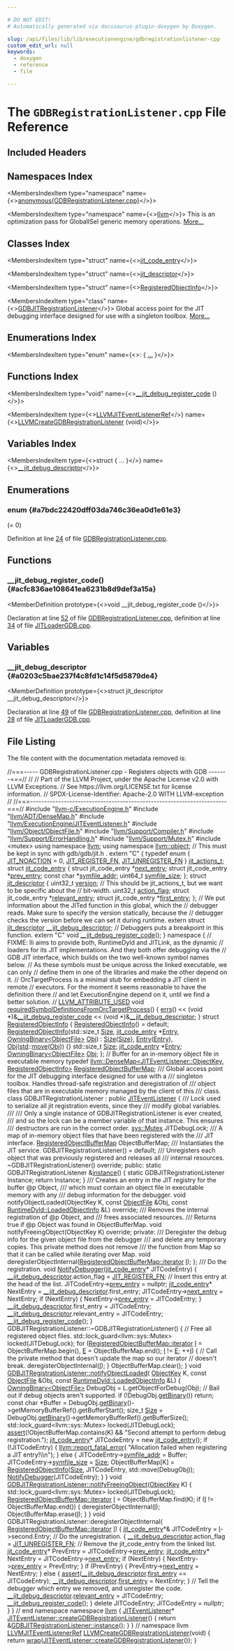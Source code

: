 ```yaml
---

# DO NOT EDIT!
# Automatically generated via docusaurus-plugin-doxygen by Doxygen.

slug: /api/files/lib/lib/executionengine/gdbregistrationlistener-cpp
custom_edit_url: null
keywords:
  - doxygen
  - reference
  - file

---
```





# The `GDBRegistrationListener.cpp` File Reference

<DoxygenPage pluginConfig={pluginConfig}>



## Included Headers

<IncludesList>
<IncludesListItem
  filePath="llvm-c/ExecutionEngine.h"
  permalink="/docs/api/files/include/include/llvm-c/executionengine-h"
  isLocal="true" />
<IncludesListItem
  filePath="llvm/ADT/DenseMap.h"
  permalink="/docs/api/files/include/include/llvm/include/llvm/adt/densemap-h"
  isLocal="true" />
<IncludesListItem
  filePath="llvm/ExecutionEngine/JITEventListener.h"
  permalink="/docs/api/files/include/include/llvm/include/llvm/executionengine/jiteventlistener-h"
  isLocal="true" />
<IncludesListItem
  filePath="llvm/Object/ObjectFile.h"
  permalink="/docs/api/files/include/include/llvm/include/llvm/object/objectfile-h"
  isLocal="true" />
<IncludesListItem
  filePath="llvm/Support/Compiler.h"
  permalink="/docs/api/files/include/include/llvm/include/llvm/support/compiler-h"
  isLocal="true" />
<IncludesListItem
  filePath="llvm/Support/ErrorHandling.h"
  permalink="/docs/api/files/include/include/llvm/include/llvm/support/errorhandling-h"
  isLocal="true" />
<IncludesListItem
  filePath="llvm/Support/Mutex.h"
  permalink="/docs/api/files/include/include/llvm/include/llvm/support/mutex-h"
  isLocal="true" />
<IncludesListItem
  filePath="mutex"
  permalink=""
  isLocal="false" />
</IncludesList>

## Namespaces Index

<MembersIndex>

<MembersIndexItem
  type="namespace"
  name={<><a href="/docs/api/namespaces/anonymous-gdbregistrationlistener-cpp-">anonymous&#123;GDBRegistrationListener.cpp&#125;</a></>}>
</MembersIndexItem>

<MembersIndexItem
  type="namespace"
  name={<><a href="/docs/api/namespaces/llvm">llvm</a></>}>
This is an optimization pass for GlobalISel generic memory operations. <a href="/docs/api/namespaces/llvm/#details">More...</a>
</MembersIndexItem>

</MembersIndex>

## Classes Index

<MembersIndex>

<MembersIndexItem
  type="struct"
  name={<><a href="/docs/api/structs/jit-code-entry">jit_code_entry</a></>}>
</MembersIndexItem>

<MembersIndexItem
  type="struct"
  name={<><a href="/docs/api/structs/jit-descriptor">jit_descriptor</a></>}>
</MembersIndexItem>

<MembersIndexItem
  type="struct"
  name={<><a href="/docs/api/structs/anonymous-namespace-gdbregistrationlistener-cpp-/registeredobjectinfo">RegisteredObjectInfo</a></>}>
</MembersIndexItem>

<MembersIndexItem
  type="class"
  name={<><a href="/docs/api/classes/anonymous-namespace-gdbregistrationlistener-cpp-/gdbjitregistrationlistener">GDBJITRegistrationListener</a></>}>
Global access point for the JIT debugging interface designed for use with a singleton toolbox. <a href="/docs/api/classes/anonymous-namespace-gdbregistrationlistener-cpp-/gdbjitregistrationlistener/#details">More...</a>
</MembersIndexItem>

</MembersIndex>

## Enumerations Index

<MembersIndex>

<MembersIndexItem
  type="enum"
  name={<>:  &#123; <a href="#a7bdc22420dff03da746c36ea0d1e61e3">...</a> &#125;</>}>
</MembersIndexItem>

</MembersIndex>

## Functions Index

<MembersIndex>

<MembersIndexItem
  type="void"
  name={<><a href="#acfc836ae108641ea6231b8d9def3a15a">&#95;&#95;jit&#95;debug&#95;register&#95;code</a> ()</>}>
</MembersIndexItem>

<MembersIndexItem
  type={<><a href="/docs/api/groups/llvmcsupporttypes/#gad4bf262b53178061f7b936e3d1ff43bf">LLVMJITEventListenerRef</a></>}
  name={<><a href="/docs/api/groups/llvmcexecutionengine/#ga9ff6e0b848af7f64c654c8240e1fb4ab">LLVMCreateGDBRegistrationListener</a> (void)</>}>
</MembersIndexItem>

</MembersIndex>

## Variables Index

<MembersIndex>

<MembersIndexItem
  type={<>struct &#123; ... &#125;</>}
  name={<><a href="#a0203c5bae237f4c8fd1c14f5d5879de4">&#95;&#95;jit&#95;debug&#95;descriptor</a></>}>
</MembersIndexItem>

</MembersIndex>


<SectionDefinition>

## Enumerations

### enum  {#a7bdc22420dff03da746c36ea0d1e61e3}

<MemberDefinition
  prototype="enum jit_actions_t ">

<EnumerationList title="Enumeration values">

<Link id="a7bdc22420dff03da746c36ea0d1e61e3ab377153f3ed86c501cb1146c7d22b0d0" />
<EnumerationListItem name="JIT_NOACTION">
 (= 0)
</EnumerationListItem>

<Link id="a7bdc22420dff03da746c36ea0d1e61e3a7ccf38e37a6098410fdc26338f5ff57e" />
<EnumerationListItem name="JIT_REGISTER_FN">

</EnumerationListItem>

<Link id="a7bdc22420dff03da746c36ea0d1e61e3a48c61cea990bfeda4289f748f0f248fc" />
<EnumerationListItem name="JIT_UNREGISTER_FN">

</EnumerationListItem>

</EnumerationList>

Definition at line <a href="#l00024">24</a> of file <a href="/docs/api/files/lib/lib/executionengine/gdbregistrationlistener-cpp">GDBRegistrationListener.cpp</a>.
</MemberDefinition>

</SectionDefinition>

<SectionDefinition>

## Functions

### &#95;&#95;jit&#95;debug&#95;register&#95;code() {#acfc836ae108641ea6231b8d9def3a15a}

<MemberDefinition
  prototype={<>void &#95;&#95;jit&#95;debug&#95;register&#95;code ()</>}>

Declaration at line <a href="#l00052">52</a> of file <a href="/docs/api/files/lib/lib/executionengine/gdbregistrationlistener-cpp">GDBRegistrationListener.cpp</a>, definition at line <a href="/docs/api/files/lib/lib/executionengine/lib/executionengine/orc/lib/executionengine/orc/targetprocess/jitloadergdb-cpp/#l00034">34</a> of file <a href="/docs/api/files/lib/lib/executionengine/lib/executionengine/orc/lib/executionengine/orc/targetprocess/jitloadergdb-cpp">JITLoaderGDB.cpp</a>.
</MemberDefinition>

</SectionDefinition>

<SectionDefinition>

## Variables

### &#95;&#95;jit&#95;debug&#95;descriptor {#a0203c5bae237f4c8fd1c14f5d5879de4}

<MemberDefinition
  prototype={<>struct jit&#95;descriptor &#95;&#95;jit&#95;debug&#95;descriptor</>}>

Declaration at line <a href="#l00049">49</a> of file <a href="/docs/api/files/lib/lib/executionengine/gdbregistrationlistener-cpp">GDBRegistrationListener.cpp</a>, definition at line <a href="/docs/api/files/lib/lib/executionengine/lib/executionengine/orc/lib/executionengine/orc/targetprocess/jitloadergdb-cpp/#l00028">28</a> of file <a href="/docs/api/files/lib/lib/executionengine/lib/executionengine/orc/lib/executionengine/orc/targetprocess/jitloadergdb-cpp">JITLoaderGDB.cpp</a>.
</MemberDefinition>

</SectionDefinition>

## File Listing

The file content with the documentation metadata removed is:

<ProgramListing>

<Link id="l00001" /><CodeLine lineNumber="1"><Highlight kind="comment">//===----- GDBRegistrationListener.cpp - Registers objects with GDB -------===//</Highlight><Highlight kind="normal"></Highlight></CodeLine>
<Link id="l00002" /><CodeLine lineNumber="2"><Highlight kind="normal"></Highlight><Highlight kind="comment">//</Highlight><Highlight kind="normal"></Highlight></CodeLine>
<Link id="l00003" /><CodeLine lineNumber="3"><Highlight kind="normal"></Highlight><Highlight kind="comment">// Part of the LLVM Project, under the Apache License v2.0 with LLVM Exceptions.</Highlight><Highlight kind="normal"></Highlight></CodeLine>
<Link id="l00004" /><CodeLine lineNumber="4"><Highlight kind="normal"></Highlight><Highlight kind="comment">// See https://llvm.org/LICENSE.txt for license information.</Highlight><Highlight kind="normal"></Highlight></CodeLine>
<Link id="l00005" /><CodeLine lineNumber="5"><Highlight kind="normal"></Highlight><Highlight kind="comment">// SPDX-License-Identifier: Apache-2.0 WITH LLVM-exception</Highlight><Highlight kind="normal"></Highlight></CodeLine>
<Link id="l00006" /><CodeLine lineNumber="6"><Highlight kind="normal"></Highlight><Highlight kind="comment">//</Highlight><Highlight kind="normal"></Highlight></CodeLine>
<Link id="l00007" /><CodeLine lineNumber="7"><Highlight kind="normal"></Highlight><Highlight kind="comment">//===----------------------------------------------------------------------===//</Highlight><Highlight kind="normal"></Highlight></CodeLine>
<Link id="l00008" /><CodeLine lineNumber="8"><Highlight kind="normal"></Highlight></CodeLine>
<Link id="l00009" /><CodeLine lineNumber="9"><Highlight kind="normal"></Highlight><Highlight kind="preprocessor">#include &quot;<a href="/docs/api/files/include/include/llvm-c/executionengine-h">llvm-c/ExecutionEngine.h</a>&quot;</Highlight><Highlight kind="normal"></Highlight></CodeLine>
<Link id="l00010" /><CodeLine lineNumber="10"><Highlight kind="normal"></Highlight><Highlight kind="preprocessor">#include &quot;<a href="/docs/api/files/include/include/llvm/include/llvm/adt/densemap-h">llvm/ADT/DenseMap.h</a>&quot;</Highlight><Highlight kind="normal"></Highlight></CodeLine>
<Link id="l00011" /><CodeLine lineNumber="11"><Highlight kind="normal"></Highlight><Highlight kind="preprocessor">#include &quot;<a href="/docs/api/files/include/include/llvm/include/llvm/executionengine/jiteventlistener-h">llvm/ExecutionEngine/JITEventListener.h</a>&quot;</Highlight><Highlight kind="normal"></Highlight></CodeLine>
<Link id="l00012" /><CodeLine lineNumber="12"><Highlight kind="normal"></Highlight><Highlight kind="preprocessor">#include &quot;<a href="/docs/api/files/include/include/llvm/include/llvm/object/objectfile-h">llvm/Object/ObjectFile.h</a>&quot;</Highlight><Highlight kind="normal"></Highlight></CodeLine>
<Link id="l00013" /><CodeLine lineNumber="13"><Highlight kind="normal"></Highlight><Highlight kind="preprocessor">#include &quot;<a href="/docs/api/files/include/include/llvm/include/llvm/support/compiler-h">llvm/Support/Compiler.h</a>&quot;</Highlight><Highlight kind="normal"></Highlight></CodeLine>
<Link id="l00014" /><CodeLine lineNumber="14"><Highlight kind="normal"></Highlight><Highlight kind="preprocessor">#include &quot;<a href="/docs/api/files/include/include/llvm/include/llvm/support/errorhandling-h">llvm/Support/ErrorHandling.h</a>&quot;</Highlight><Highlight kind="normal"></Highlight></CodeLine>
<Link id="l00015" /><CodeLine lineNumber="15"><Highlight kind="normal"></Highlight><Highlight kind="preprocessor">#include &quot;<a href="/docs/api/files/include/include/llvm/include/llvm/support/mutex-h">llvm/Support/Mutex.h</a>&quot;</Highlight><Highlight kind="normal"></Highlight></CodeLine>
<Link id="l00016" /><CodeLine lineNumber="16"><Highlight kind="normal"></Highlight><Highlight kind="preprocessor">#include &lt;mutex&gt;</Highlight><Highlight kind="normal"></Highlight></CodeLine>
<Link id="l00017" /><CodeLine lineNumber="17"><Highlight kind="normal"></Highlight></CodeLine>
<Link id="l00018" /><CodeLine lineNumber="18"><Highlight kind="normal"></Highlight><Highlight kind="keyword">using namespace </Highlight><Highlight kind="normal"><a href="/docs/api/namespaces/llvm">llvm</a>;</Highlight></CodeLine>
<Link id="l00019" /><CodeLine lineNumber="19"><Highlight kind="normal"></Highlight><Highlight kind="keyword">using namespace </Highlight><Highlight kind="normal"><a href="/docs/api/namespaces/llvm/object">llvm::object</a>;</Highlight></CodeLine>
<Link id="l00020" /><CodeLine lineNumber="20"><Highlight kind="normal"></Highlight></CodeLine>
<Link id="l00021" /><CodeLine lineNumber="21"><Highlight kind="normal"></Highlight><Highlight kind="comment">// This must be kept in sync with gdb/gdb/jit.h .</Highlight><Highlight kind="normal"></Highlight></CodeLine>
<Link id="l00022" /><CodeLine lineNumber="22"><Highlight kind="normal"></Highlight><Highlight kind="keyword">extern</Highlight><Highlight kind="normal"> </Highlight><Highlight kind="stringliteral">&quot;C&quot;</Highlight><Highlight kind="normal"> &#123;</Highlight></CodeLine>
<Link id="l00023" /><CodeLine lineNumber="23"><Highlight kind="normal"></Highlight></CodeLine>
<Link id="l00024" /><CodeLine lineNumber="24" lineLink="#a7bdc22420dff03da746c36ea0d1e61e3"><Highlight kind="normal">  </Highlight><Highlight kind="keyword">typedef</Highlight><Highlight kind="normal"> </Highlight><Highlight kind="keyword">enum</Highlight><Highlight kind="normal"> &#123;</Highlight></CodeLine>
<Link id="l00025" /><CodeLine lineNumber="25" lineLink="#a7bdc22420dff03da746c36ea0d1e61e3ab377153f3ed86c501cb1146c7d22b0d0"><Highlight kind="normal">    <a href="/docs/api/files/include/include/llvm/include/llvm/executionengine/include/llvm/executionengine/orc/include/llvm/executionengine/orc/targetprocess/jitloadergdb-h/#a7bdc22420dff03da746c36ea0d1e61e3ab377153f3ed86c501cb1146c7d22b0d0">JIT&#95;NOACTION</a> = 0,</Highlight></CodeLine>
<Link id="l00026" /><CodeLine lineNumber="26" lineLink="#a7bdc22420dff03da746c36ea0d1e61e3a7ccf38e37a6098410fdc26338f5ff57e"><Highlight kind="normal">    <a href="/docs/api/files/include/include/llvm/include/llvm/executionengine/include/llvm/executionengine/orc/include/llvm/executionengine/orc/targetprocess/jitloadergdb-h/#a7bdc22420dff03da746c36ea0d1e61e3a7ccf38e37a6098410fdc26338f5ff57e">JIT&#95;REGISTER&#95;FN</a>,</Highlight></CodeLine>
<Link id="l00027" /><CodeLine lineNumber="27" lineLink="#a7bdc22420dff03da746c36ea0d1e61e3a48c61cea990bfeda4289f748f0f248fc"><Highlight kind="normal">    <a href="/docs/api/files/include/include/llvm/include/llvm/executionengine/include/llvm/executionengine/orc/include/llvm/executionengine/orc/targetprocess/jitloadergdb-h/#a7bdc22420dff03da746c36ea0d1e61e3a48c61cea990bfeda4289f748f0f248fc">JIT&#95;UNREGISTER&#95;FN</a></Highlight></CodeLine>
<Link id="l00028" /><CodeLine lineNumber="28"><Highlight kind="normal">  &#125; <a href="/docs/api/files/include/include/llvm/include/llvm/executionengine/include/llvm/executionengine/orc/include/llvm/executionengine/orc/targetprocess/jitloadergdb-h/#a7bdc22420dff03da746c36ea0d1e61e3">jit&#95;actions&#95;t</a>;</Highlight></CodeLine>
<Link id="l00029" /><CodeLine lineNumber="29"><Highlight kind="normal"></Highlight></CodeLine>
<Link id="l00030" /><CodeLine lineNumber="30"><Highlight kind="normal">  </Highlight><Highlight kind="keyword">struct </Highlight><Highlight kind="normal"><a href="/docs/api/structs/jit-code-entry">jit&#95;code&#95;entry</a> &#123;</Highlight></CodeLine>
<Link id="l00031" /><CodeLine lineNumber="31"><Highlight kind="normal">    </Highlight><Highlight kind="keyword">struct </Highlight><Highlight kind="normal">jit&#95;code&#95;entry &#42;<a href="/docs/api/structs/jit-code-entry/#af8d9022c7880fcb0cfe18807d9232b62">next&#95;entry</a>;</Highlight></CodeLine>
<Link id="l00032" /><CodeLine lineNumber="32"><Highlight kind="normal">    </Highlight><Highlight kind="keyword">struct </Highlight><Highlight kind="normal">jit&#95;code&#95;entry &#42;<a href="/docs/api/structs/jit-code-entry/#a25cdb6113b18a2bec6ead7a8d9d4624c">prev&#95;entry</a>;</Highlight></CodeLine>
<Link id="l00033" /><CodeLine lineNumber="33"><Highlight kind="normal">    </Highlight><Highlight kind="keyword">const</Highlight><Highlight kind="normal"> </Highlight><Highlight kind="keywordtype">char</Highlight><Highlight kind="normal"> &#42;<a href="/docs/api/structs/jit-code-entry/#a60186e403eff321111fb57d7b461b618">symfile&#95;addr</a>;</Highlight></CodeLine>
<Link id="l00034" /><CodeLine lineNumber="34"><Highlight kind="normal">    uint64&#95;t <a href="/docs/api/structs/jit-code-entry/#aad8fa2b15fe70092d6fdd41ff48e1f76">symfile&#95;size</a>;</Highlight></CodeLine>
<Link id="l00035" /><CodeLine lineNumber="35"><Highlight kind="normal">  &#125;;</Highlight></CodeLine>
<Link id="l00036" /><CodeLine lineNumber="36"><Highlight kind="normal"></Highlight></CodeLine>
<Link id="l00037" /><CodeLine lineNumber="37"><Highlight kind="normal">  </Highlight><Highlight kind="keyword">struct </Highlight><Highlight kind="normal"><a href="/docs/api/structs/jit-descriptor">jit&#95;descriptor</a> &#123;</Highlight></CodeLine>
<Link id="l00038" /><CodeLine lineNumber="38"><Highlight kind="normal">    uint32&#95;t <a href="/docs/api/structs/jit-descriptor/#a99a4d52c382bfded369e98acc42b38c7">version</a>;</Highlight></CodeLine>
<Link id="l00039" /><CodeLine lineNumber="39"><Highlight kind="normal">    </Highlight><Highlight kind="comment">// This should be jit&#95;actions&#95;t, but we want to be specific about the</Highlight><Highlight kind="normal"></Highlight></CodeLine>
<Link id="l00040" /><CodeLine lineNumber="40"><Highlight kind="normal">    </Highlight><Highlight kind="comment">// bit-width.</Highlight><Highlight kind="normal"></Highlight></CodeLine>
<Link id="l00041" /><CodeLine lineNumber="41"><Highlight kind="normal">    uint32&#95;t <a href="/docs/api/structs/jit-descriptor/#a5caa0e4b5007a2b528343dab212f061c">action&#95;flag</a>;</Highlight></CodeLine>
<Link id="l00042" /><CodeLine lineNumber="42"><Highlight kind="normal">    </Highlight><Highlight kind="keyword">struct </Highlight><Highlight kind="normal">jit&#95;code&#95;entry &#42;<a href="/docs/api/structs/jit-descriptor/#a7a0bc42c373fa0cfb2bf738ab46ed0dc">relevant&#95;entry</a>;</Highlight></CodeLine>
<Link id="l00043" /><CodeLine lineNumber="43"><Highlight kind="normal">    </Highlight><Highlight kind="keyword">struct </Highlight><Highlight kind="normal">jit&#95;code&#95;entry &#42;<a href="/docs/api/structs/jit-descriptor/#ac6ae34e02f100d3bc2ce588ba1238f9b">first&#95;entry</a>;</Highlight></CodeLine>
<Link id="l00044" /><CodeLine lineNumber="44"><Highlight kind="normal">  &#125;;</Highlight></CodeLine>
<Link id="l00045" /><CodeLine lineNumber="45"><Highlight kind="normal"></Highlight></CodeLine>
<Link id="l00046" /><CodeLine lineNumber="46"><Highlight kind="normal">  </Highlight><Highlight kind="comment">// We put information about the JITed function in this global, which the</Highlight><Highlight kind="normal"></Highlight></CodeLine>
<Link id="l00047" /><CodeLine lineNumber="47"><Highlight kind="normal">  </Highlight><Highlight kind="comment">// debugger reads.  Make sure to specify the version statically, because the</Highlight><Highlight kind="normal"></Highlight></CodeLine>
<Link id="l00048" /><CodeLine lineNumber="48"><Highlight kind="normal">  </Highlight><Highlight kind="comment">// debugger checks the version before we can set it during runtime.</Highlight><Highlight kind="normal"></Highlight></CodeLine>
<Link id="l00049" /><CodeLine lineNumber="49"><Highlight kind="normal">  </Highlight><Highlight kind="keyword">extern</Highlight><Highlight kind="normal"> </Highlight><Highlight kind="keyword">struct </Highlight><Highlight kind="normal"><a href="/docs/api/structs/jit-descriptor">jit&#95;descriptor</a> <a href="#a0203c5bae237f4c8fd1c14f5d5879de4">&#95;&#95;jit&#95;debug&#95;descriptor</a>;</Highlight></CodeLine>
<Link id="l00050" /><CodeLine lineNumber="50"><Highlight kind="normal"></Highlight></CodeLine>
<Link id="l00051" /><CodeLine lineNumber="51"><Highlight kind="normal">  </Highlight><Highlight kind="comment">// Debuggers puts a breakpoint in this function.</Highlight><Highlight kind="normal"></Highlight></CodeLine>
<Link id="l00052" /><CodeLine lineNumber="52"><Highlight kind="normal">  </Highlight><Highlight kind="keyword">extern</Highlight><Highlight kind="normal"> </Highlight><Highlight kind="stringliteral">&quot;C&quot;</Highlight><Highlight kind="normal"> </Highlight><Highlight kind="keywordtype">void</Highlight><Highlight kind="normal"> <a href="#acfc836ae108641ea6231b8d9def3a15a">&#95;&#95;jit&#95;debug&#95;register&#95;code</a>();</Highlight></CodeLine>
<Link id="l00053" /><CodeLine lineNumber="53"><Highlight kind="normal">&#125;</Highlight></CodeLine>
<Link id="l00054" /><CodeLine lineNumber="54"><Highlight kind="normal"></Highlight></CodeLine>
<Link id="l00055" /><CodeLine lineNumber="55" lineLink="/docs/api/namespaces/anonymous-gdbregistrationlistener-cpp-"><Highlight kind="normal"></Highlight><Highlight kind="keyword">namespace </Highlight><Highlight kind="normal">&#123;</Highlight></CodeLine>
<Link id="l00056" /><CodeLine lineNumber="56"><Highlight kind="normal"></Highlight></CodeLine>
<Link id="l00057" /><CodeLine lineNumber="57"><Highlight kind="normal"></Highlight><Highlight kind="comment">// FIXME: lli aims to provide both, RuntimeDyld and JITLink, as the dynamic</Highlight><Highlight kind="normal"></Highlight></CodeLine>
<Link id="l00058" /><CodeLine lineNumber="58"><Highlight kind="normal"></Highlight><Highlight kind="comment">// loaders for its JIT implementations. And they both offer debugging via the</Highlight><Highlight kind="normal"></Highlight></CodeLine>
<Link id="l00059" /><CodeLine lineNumber="59"><Highlight kind="normal"></Highlight><Highlight kind="comment">// GDB JIT interface, which builds on the two well-known symbol names below.</Highlight><Highlight kind="normal"></Highlight></CodeLine>
<Link id="l00060" /><CodeLine lineNumber="60"><Highlight kind="normal"></Highlight><Highlight kind="comment">// As these symbols must be unique across the linked executable, we can only</Highlight><Highlight kind="normal"></Highlight></CodeLine>
<Link id="l00061" /><CodeLine lineNumber="61"><Highlight kind="normal"></Highlight><Highlight kind="comment">// define them in one of the libraries and make the other depend on it.</Highlight><Highlight kind="normal"></Highlight></CodeLine>
<Link id="l00062" /><CodeLine lineNumber="62"><Highlight kind="normal"></Highlight><Highlight kind="comment">// OrcTargetProcess is a minimal stub for embedding a JIT client in remote</Highlight><Highlight kind="normal"></Highlight></CodeLine>
<Link id="l00063" /><CodeLine lineNumber="63"><Highlight kind="normal"></Highlight><Highlight kind="comment">// executors. For the moment it seems reasonable to have the definition there</Highlight><Highlight kind="normal"></Highlight></CodeLine>
<Link id="l00064" /><CodeLine lineNumber="64"><Highlight kind="normal"></Highlight><Highlight kind="comment">// and let ExecutionEngine depend on it, until we find a better solution.</Highlight><Highlight kind="normal"></Highlight></CodeLine>
<Link id="l00065" /><CodeLine lineNumber="65"><Highlight kind="normal"></Highlight><Highlight kind="comment">//</Highlight><Highlight kind="normal"></Highlight></CodeLine>
<Link id="l00066" /><CodeLine lineNumber="66" lineLink="/docs/api/namespaces/anonymous-gdbregistrationlistener-cpp-/#aed8b12338da2e3c7fb1d304c36637450"><Highlight kind="normal"><a href="/docs/api/files/include/include/llvm/include/llvm/support/compiler-h/#a6881c00738b22a600dfee25a1c32dab3">LLVM&#95;ATTRIBUTE&#95;USED</a> </Highlight><Highlight kind="keywordtype">void</Highlight><Highlight kind="normal"> <a href="/docs/api/namespaces/anonymous-gdbregistrationlistener-cpp-/#aed8b12338da2e3c7fb1d304c36637450">requiredSymbolDefinitionsFromOrcTargetProcess</a>() &#123;</Highlight></CodeLine>
<Link id="l00067" /><CodeLine lineNumber="67"><Highlight kind="normal">  <a href="/docs/api/namespaces/llvm/#a9a7b5c68c90f85baaedaa854cc5002cc">errs</a>() &lt;&lt; (</Highlight><Highlight kind="keywordtype">void</Highlight><Highlight kind="normal"> &#42;)&amp;<a href="#acfc836ae108641ea6231b8d9def3a15a">&#95;&#95;jit&#95;debug&#95;register&#95;code</a></Highlight></CodeLine>
<Link id="l00068" /><CodeLine lineNumber="68"><Highlight kind="normal">         &lt;&lt; (</Highlight><Highlight kind="keywordtype">void</Highlight><Highlight kind="normal"> &#42;)&amp;<a href="#a0203c5bae237f4c8fd1c14f5d5879de4">&#95;&#95;jit&#95;debug&#95;descriptor</a>;</Highlight></CodeLine>
<Link id="l00069" /><CodeLine lineNumber="69"><Highlight kind="normal">&#125;</Highlight></CodeLine>
<Link id="l00070" /><CodeLine lineNumber="70"><Highlight kind="normal"></Highlight></CodeLine>
<Link id="l00071" /><CodeLine lineNumber="71" lineLink="/docs/api/structs/anonymous-namespace-gdbregistrationlistener-cpp-/registeredobjectinfo"><Highlight kind="normal"></Highlight><Highlight kind="keyword">struct </Highlight><Highlight kind="normal"><a href="/docs/api/structs/anonymous-namespace-gdbregistrationlistener-cpp-/registeredobjectinfo/#a395959a81a363d412506d58dc7901eb5">RegisteredObjectInfo</a> &#123;</Highlight></CodeLine>
<Link id="l00072" /><CodeLine lineNumber="72" lineLink="/docs/api/structs/anonymous-namespace-gdbregistrationlistener-cpp-/registeredobjectinfo/#a395959a81a363d412506d58dc7901eb5"><Highlight kind="normal">  <a href="/docs/api/structs/anonymous-namespace-gdbregistrationlistener-cpp-/registeredobjectinfo/#a395959a81a363d412506d58dc7901eb5">RegisteredObjectInfo</a>() = </Highlight><Highlight kind="keywordflow">default</Highlight><Highlight kind="normal">;</Highlight></CodeLine>
<Link id="l00073" /><CodeLine lineNumber="73"><Highlight kind="normal"></Highlight></CodeLine>
<Link id="l00074" /><CodeLine lineNumber="74" lineLink="/docs/api/structs/anonymous-namespace-gdbregistrationlistener-cpp-/registeredobjectinfo/#a1e40558060b2b1456512d926515b1601"><Highlight kind="normal">  <a href="/docs/api/structs/anonymous-namespace-gdbregistrationlistener-cpp-/registeredobjectinfo/#a1e40558060b2b1456512d926515b1601">RegisteredObjectInfo</a>(std::size&#95;t <a href="/docs/api/structs/anonymous-namespace-gdbregistrationlistener-cpp-/registeredobjectinfo/#a37da4b6926920500fe9d8fa30f1fa0a7">Size</a>, <a href="/docs/api/structs/jit-code-entry">jit&#95;code&#95;entry</a> &#42;<a href="/docs/api/structs/anonymous-namespace-gdbregistrationlistener-cpp-/registeredobjectinfo/#a39bd968476cac1cabf260e40a1eaa11c">Entry</a>,</Highlight></CodeLine>
<Link id="l00075" /><CodeLine lineNumber="75"><Highlight kind="normal">                       <a href="/docs/api/classes/llvm/object/owningbinary">OwningBinary&lt;ObjectFile&gt;</a> <a href="/docs/api/structs/anonymous-namespace-gdbregistrationlistener-cpp-/registeredobjectinfo/#a31ffa18f8fdd4d5db8b46b296c484344">Obj</a>)</Highlight></CodeLine>
<Link id="l00076" /><CodeLine lineNumber="76"><Highlight kind="normal">    : <a href="/docs/api/structs/anonymous-namespace-gdbregistrationlistener-cpp-/registeredobjectinfo/#a37da4b6926920500fe9d8fa30f1fa0a7">Size</a>(<a href="/docs/api/structs/anonymous-namespace-gdbregistrationlistener-cpp-/registeredobjectinfo/#a37da4b6926920500fe9d8fa30f1fa0a7">Size</a>), <a href="/docs/api/structs/anonymous-namespace-gdbregistrationlistener-cpp-/registeredobjectinfo/#a39bd968476cac1cabf260e40a1eaa11c">Entry</a>(<a href="/docs/api/structs/anonymous-namespace-gdbregistrationlistener-cpp-/registeredobjectinfo/#a39bd968476cac1cabf260e40a1eaa11c">Entry</a>), <a href="/docs/api/structs/anonymous-namespace-gdbregistrationlistener-cpp-/registeredobjectinfo/#a31ffa18f8fdd4d5db8b46b296c484344">Obj</a>(<a href="/docs/api/namespaces/std">std</a>::<a href="/docs/api/namespaces/llvm/#abfc9c7ecf70f66901e439f7c04ef3dbb">move</a>(<a href="/docs/api/structs/anonymous-namespace-gdbregistrationlistener-cpp-/registeredobjectinfo/#a31ffa18f8fdd4d5db8b46b296c484344">Obj</a>)) &#123;&#125;</Highlight></CodeLine>
<Link id="l00077" /><CodeLine lineNumber="77"><Highlight kind="normal"></Highlight></CodeLine>
<Link id="l00078" /><CodeLine lineNumber="78" lineLink="/docs/api/structs/anonymous-namespace-gdbregistrationlistener-cpp-/registeredobjectinfo/#a37da4b6926920500fe9d8fa30f1fa0a7"><Highlight kind="normal">  std::size&#95;t <a href="/docs/api/structs/anonymous-namespace-gdbregistrationlistener-cpp-/registeredobjectinfo/#a37da4b6926920500fe9d8fa30f1fa0a7">Size</a>;</Highlight></CodeLine>
<Link id="l00079" /><CodeLine lineNumber="79" lineLink="/docs/api/structs/anonymous-namespace-gdbregistrationlistener-cpp-/registeredobjectinfo/#a39bd968476cac1cabf260e40a1eaa11c"><Highlight kind="normal">  <a href="/docs/api/structs/jit-code-entry">jit&#95;code&#95;entry</a> &#42;<a href="/docs/api/structs/anonymous-namespace-gdbregistrationlistener-cpp-/registeredobjectinfo/#a39bd968476cac1cabf260e40a1eaa11c">Entry</a>;</Highlight></CodeLine>
<Link id="l00080" /><CodeLine lineNumber="80" lineLink="/docs/api/structs/anonymous-namespace-gdbregistrationlistener-cpp-/registeredobjectinfo/#a31ffa18f8fdd4d5db8b46b296c484344"><Highlight kind="normal">  <a href="/docs/api/classes/llvm/object/owningbinary">OwningBinary&lt;ObjectFile&gt;</a> <a href="/docs/api/structs/anonymous-namespace-gdbregistrationlistener-cpp-/registeredobjectinfo/#a31ffa18f8fdd4d5db8b46b296c484344">Obj</a>;</Highlight></CodeLine>
<Link id="l00081" /><CodeLine lineNumber="81"><Highlight kind="normal">&#125;;</Highlight></CodeLine>
<Link id="l00082" /><CodeLine lineNumber="82"><Highlight kind="normal"></Highlight></CodeLine>
<Link id="l00083" /><CodeLine lineNumber="83"><Highlight kind="normal"></Highlight><Highlight kind="comment">// Buffer for an in-memory object file in executable memory</Highlight><Highlight kind="normal"></Highlight></CodeLine>
<Link id="l00084" /><CodeLine lineNumber="84"><Highlight kind="normal"></Highlight><Highlight kind="keyword">typedef</Highlight><Highlight kind="normal"> <a href="/docs/api/classes/llvm/densemap">llvm::DenseMap&lt;JITEventListener::ObjectKey, RegisteredObjectInfo&gt;</a></Highlight></CodeLine>
<Link id="l00085" /><CodeLine lineNumber="85" lineLink="/docs/api/namespaces/anonymous-gdbregistrationlistener-cpp-/#ad24beec920a5d33ddb8f0d2af143b376"><Highlight kind="normal">    <a href="/docs/api/namespaces/anonymous-gdbregistrationlistener-cpp-/#ad24beec920a5d33ddb8f0d2af143b376">RegisteredObjectBufferMap</a>;</Highlight></CodeLine>
<Link id="l00086" /><CodeLine lineNumber="86"><Highlight kind="normal"></Highlight><Highlight kind="comment"></Highlight></CodeLine>
<Link id="l00087" /><CodeLine lineNumber="87"><Highlight kind="comment">/// Global access point for the JIT debugging interface designed for use with a</Highlight></CodeLine>
<Link id="l00088" /><CodeLine lineNumber="88"><Highlight kind="comment">/// singleton toolbox. Handles thread-safe registration and deregistration of</Highlight></CodeLine>
<Link id="l00089" /><CodeLine lineNumber="89"><Highlight kind="comment">/// object files that are in executable memory managed by the client of this</Highlight></CodeLine>
<Link id="l00090" /><CodeLine lineNumber="90"><Highlight kind="comment">/// class.</Highlight><Highlight kind="normal"></Highlight></CodeLine>
<Link id="l00091" /><CodeLine lineNumber="91" lineLink="/docs/api/classes/anonymous-namespace-gdbregistrationlistener-cpp-/gdbjitregistrationlistener"><Highlight kind="normal"></Highlight><Highlight kind="keyword">class </Highlight><Highlight kind="normal">GDBJITRegistrationListener : </Highlight><Highlight kind="keyword">public</Highlight><Highlight kind="normal"> <a href="/docs/api/classes/llvm/jiteventlistener/#a01ee72597bbb2b490cf27892d4509add">JITEventListener</a> &#123;</Highlight><Highlight kind="comment"></Highlight></CodeLine>
<Link id="l00092" /><CodeLine lineNumber="92"><Highlight kind="comment">  /// Lock used to serialize all jit registration events, since they</Highlight></CodeLine>
<Link id="l00093" /><CodeLine lineNumber="93"><Highlight kind="comment">  /// modify global variables.</Highlight></CodeLine>
<Link id="l00094" /><CodeLine lineNumber="94"><Highlight kind="comment">  ///</Highlight></CodeLine>
<Link id="l00095" /><CodeLine lineNumber="95"><Highlight kind="comment">  /// Only a single instance of GDBJITRegistrationListener is ever created,</Highlight></CodeLine>
<Link id="l00096" /><CodeLine lineNumber="96"><Highlight kind="comment">  /// and so the lock can be a member variable of that instance. This ensures</Highlight></CodeLine>
<Link id="l00097" /><CodeLine lineNumber="97"><Highlight kind="comment">  /// destructors are run in the correct order.</Highlight><Highlight kind="normal"></Highlight></CodeLine>
<Link id="l00098" /><CodeLine lineNumber="98"><Highlight kind="normal">  <a href="/docs/api/namespaces/llvm/sys/#a52d48084c5b60251870b6118e4670fee">sys::Mutex</a> JITDebugLock;</Highlight></CodeLine>
<Link id="l00099" /><CodeLine lineNumber="99"><Highlight kind="normal"></Highlight><Highlight kind="comment"></Highlight></CodeLine>
<Link id="l00100" /><CodeLine lineNumber="100"><Highlight kind="comment">  /// A map of in-memory object files that have been registered with the</Highlight></CodeLine>
<Link id="l00101" /><CodeLine lineNumber="101"><Highlight kind="comment">  /// JIT interface.</Highlight><Highlight kind="normal"></Highlight></CodeLine>
<Link id="l00102" /><CodeLine lineNumber="102"><Highlight kind="normal">  <a href="/docs/api/namespaces/anonymous-gdbregistrationlistener-cpp-/#ad24beec920a5d33ddb8f0d2af143b376">RegisteredObjectBufferMap</a> ObjectBufferMap;</Highlight></CodeLine>
<Link id="l00103" /><CodeLine lineNumber="103"><Highlight kind="normal"></Highlight><Highlight kind="comment"></Highlight></CodeLine>
<Link id="l00104" /><CodeLine lineNumber="104"><Highlight kind="comment">  /// Instantiates the JIT service.</Highlight><Highlight kind="normal"></Highlight></CodeLine>
<Link id="l00105" /><CodeLine lineNumber="105"><Highlight kind="normal">  GDBJITRegistrationListener() = </Highlight><Highlight kind="keywordflow">default</Highlight><Highlight kind="normal">;</Highlight></CodeLine>
<Link id="l00106" /><CodeLine lineNumber="106"><Highlight kind="normal"></Highlight><Highlight kind="comment"></Highlight></CodeLine>
<Link id="l00107" /><CodeLine lineNumber="107"><Highlight kind="comment">  /// Unregisters each object that was previously registered and releases all</Highlight></CodeLine>
<Link id="l00108" /><CodeLine lineNumber="108"><Highlight kind="comment">  /// internal resources.</Highlight><Highlight kind="normal"></Highlight></CodeLine>
<Link id="l00109" /><CodeLine lineNumber="109"><Highlight kind="normal">  ~GDBJITRegistrationListener() </Highlight><Highlight kind="keyword">override</Highlight><Highlight kind="normal">;</Highlight></CodeLine>
<Link id="l00110" /><CodeLine lineNumber="110"><Highlight kind="normal"></Highlight></CodeLine>
<Link id="l00111" /><CodeLine lineNumber="111"><Highlight kind="normal"></Highlight><Highlight kind="keyword">public</Highlight><Highlight kind="normal">:</Highlight></CodeLine>
<Link id="l00112" /><CodeLine lineNumber="112" lineLink="/docs/api/classes/anonymous-namespace-gdbregistrationlistener-cpp-/gdbjitregistrationlistener/#a02ab9f0e6bafa6a158c61ca0a442f1cd"><Highlight kind="normal">  </Highlight><Highlight kind="keyword">static</Highlight><Highlight kind="normal"> GDBJITRegistrationListener &amp;<a href="/docs/api/classes/anonymous-namespace-gdbregistrationlistener-cpp-/gdbjitregistrationlistener/#a02ab9f0e6bafa6a158c61ca0a442f1cd">instance</a>() &#123;</Highlight></CodeLine>
<Link id="l00113" /><CodeLine lineNumber="113"><Highlight kind="normal">    </Highlight><Highlight kind="keyword">static</Highlight><Highlight kind="normal"> GDBJITRegistrationListener Instance;</Highlight></CodeLine>
<Link id="l00114" /><CodeLine lineNumber="114"><Highlight kind="normal">    </Highlight><Highlight kind="keywordflow">return</Highlight><Highlight kind="normal"> Instance;</Highlight></CodeLine>
<Link id="l00115" /><CodeLine lineNumber="115"><Highlight kind="normal">  &#125;</Highlight></CodeLine>
<Link id="l00116" /><CodeLine lineNumber="116"><Highlight kind="normal"></Highlight><Highlight kind="comment"></Highlight></CodeLine>
<Link id="l00117" /><CodeLine lineNumber="117"><Highlight kind="comment">  /// Creates an entry in the JIT registry for the buffer @p Object,</Highlight></CodeLine>
<Link id="l00118" /><CodeLine lineNumber="118"><Highlight kind="comment">  /// which must contain an object file in executable memory with any</Highlight></CodeLine>
<Link id="l00119" /><CodeLine lineNumber="119"><Highlight kind="comment">  /// debug information for the debugger.</Highlight><Highlight kind="normal"></Highlight></CodeLine>
<Link id="l00120" /><CodeLine lineNumber="120"><Highlight kind="normal">  </Highlight><Highlight kind="keywordtype">void</Highlight><Highlight kind="normal"> notifyObjectLoaded(ObjectKey K, </Highlight><Highlight kind="keyword">const</Highlight><Highlight kind="normal"> <a href="/docs/api/classes/llvm/object/objectfile">ObjectFile</a> &amp;Obj,</Highlight></CodeLine>
<Link id="l00121" /><CodeLine lineNumber="121"><Highlight kind="normal">                          </Highlight><Highlight kind="keyword">const</Highlight><Highlight kind="normal"> <a href="/docs/api/classes/llvm/runtimedyld/loadedobjectinfo">RuntimeDyld::LoadedObjectInfo</a> &amp;L) </Highlight><Highlight kind="keyword">override</Highlight><Highlight kind="normal">;</Highlight></CodeLine>
<Link id="l00122" /><CodeLine lineNumber="122"><Highlight kind="normal"></Highlight><Highlight kind="comment"></Highlight></CodeLine>
<Link id="l00123" /><CodeLine lineNumber="123"><Highlight kind="comment">  /// Removes the internal registration of @p Object, and</Highlight></CodeLine>
<Link id="l00124" /><CodeLine lineNumber="124"><Highlight kind="comment">  /// frees associated resources.</Highlight></CodeLine>
<Link id="l00125" /><CodeLine lineNumber="125"><Highlight kind="comment">  /// Returns true if @p Object was found in ObjectBufferMap.</Highlight><Highlight kind="normal"></Highlight></CodeLine>
<Link id="l00126" /><CodeLine lineNumber="126"><Highlight kind="normal">  </Highlight><Highlight kind="keywordtype">void</Highlight><Highlight kind="normal"> notifyFreeingObject(ObjectKey K) </Highlight><Highlight kind="keyword">override</Highlight><Highlight kind="normal">;</Highlight></CodeLine>
<Link id="l00127" /><CodeLine lineNumber="127"><Highlight kind="normal"></Highlight></CodeLine>
<Link id="l00128" /><CodeLine lineNumber="128"><Highlight kind="normal"></Highlight><Highlight kind="keyword">private</Highlight><Highlight kind="normal">:</Highlight><Highlight kind="comment"></Highlight></CodeLine>
<Link id="l00129" /><CodeLine lineNumber="129"><Highlight kind="comment">  /// Deregister the debug info for the given object file from the debugger</Highlight></CodeLine>
<Link id="l00130" /><CodeLine lineNumber="130"><Highlight kind="comment">  /// and delete any temporary copies.  This private method does not remove</Highlight></CodeLine>
<Link id="l00131" /><CodeLine lineNumber="131"><Highlight kind="comment">  /// the function from Map so that it can be called while iterating over Map.</Highlight><Highlight kind="normal"></Highlight></CodeLine>
<Link id="l00132" /><CodeLine lineNumber="132"><Highlight kind="normal">  </Highlight><Highlight kind="keywordtype">void</Highlight><Highlight kind="normal"> deregisterObjectInternal(<a href="/docs/api/classes/llvm/densemapbase/#a214e872d61db2ea8cb023f127cafd0b9">RegisteredObjectBufferMap::iterator</a> <a href="/docs/api/files/lib/lib/support/md5-cpp/#ac0eafdc9ee161b71e7af98af736952fd">I</a>);</Highlight></CodeLine>
<Link id="l00133" /><CodeLine lineNumber="133"><Highlight kind="normal">&#125;;</Highlight></CodeLine>
<Link id="l00134" /><CodeLine lineNumber="134"><Highlight kind="normal"></Highlight><Highlight kind="comment"></Highlight></CodeLine>
<Link id="l00135" /><CodeLine lineNumber="135"><Highlight kind="comment">/// Do the registration.</Highlight><Highlight kind="normal"></Highlight></CodeLine>
<Link id="l00136" /><CodeLine lineNumber="136" lineLink="/docs/api/namespaces/anonymous-gdbregistrationlistener-cpp-/#ac04610af527ea2371b9c4aad7a11b539"><Highlight kind="normal"></Highlight><Highlight kind="keywordtype">void</Highlight><Highlight kind="normal"> <a href="/docs/api/namespaces/anonymous-gdbregistrationlistener-cpp-/#ac04610af527ea2371b9c4aad7a11b539">NotifyDebugger</a>(<a href="/docs/api/structs/jit-code-entry">jit&#95;code&#95;entry</a>&#42; JITCodeEntry) &#123;</Highlight></CodeLine>
<Link id="l00137" /><CodeLine lineNumber="137"><Highlight kind="normal">  <a href="#a0203c5bae237f4c8fd1c14f5d5879de4">&#95;&#95;jit&#95;debug&#95;descriptor</a>.action&#95;flag = <a href="/docs/api/files/include/include/llvm/include/llvm/executionengine/include/llvm/executionengine/orc/include/llvm/executionengine/orc/targetprocess/jitloadergdb-h/#a7bdc22420dff03da746c36ea0d1e61e3a7ccf38e37a6098410fdc26338f5ff57e">JIT&#95;REGISTER&#95;FN</a>;</Highlight></CodeLine>
<Link id="l00138" /><CodeLine lineNumber="138"><Highlight kind="normal"></Highlight></CodeLine>
<Link id="l00139" /><CodeLine lineNumber="139"><Highlight kind="normal">  </Highlight><Highlight kind="comment">// Insert this entry at the head of the list.</Highlight><Highlight kind="normal"></Highlight></CodeLine>
<Link id="l00140" /><CodeLine lineNumber="140"><Highlight kind="normal">  JITCodeEntry-&gt;<a href="/docs/api/structs/jit-code-entry/#a25cdb6113b18a2bec6ead7a8d9d4624c">prev&#95;entry</a> = </Highlight><Highlight kind="keyword">nullptr</Highlight><Highlight kind="normal">;</Highlight></CodeLine>
<Link id="l00141" /><CodeLine lineNumber="141"><Highlight kind="normal">  <a href="/docs/api/structs/jit-code-entry">jit&#95;code&#95;entry</a>&#42; NextEntry = <a href="#a0203c5bae237f4c8fd1c14f5d5879de4">&#95;&#95;jit&#95;debug&#95;descriptor</a>.first&#95;entry;</Highlight></CodeLine>
<Link id="l00142" /><CodeLine lineNumber="142"><Highlight kind="normal">  JITCodeEntry-&gt;<a href="/docs/api/structs/jit-code-entry/#af8d9022c7880fcb0cfe18807d9232b62">next&#95;entry</a> = NextEntry;</Highlight></CodeLine>
<Link id="l00143" /><CodeLine lineNumber="143"><Highlight kind="normal">  </Highlight><Highlight kind="keywordflow">if</Highlight><Highlight kind="normal"> (NextEntry) &#123;</Highlight></CodeLine>
<Link id="l00144" /><CodeLine lineNumber="144"><Highlight kind="normal">    NextEntry-&gt;<a href="/docs/api/structs/jit-code-entry/#a25cdb6113b18a2bec6ead7a8d9d4624c">prev&#95;entry</a> = JITCodeEntry;</Highlight></CodeLine>
<Link id="l00145" /><CodeLine lineNumber="145"><Highlight kind="normal">  &#125;</Highlight></CodeLine>
<Link id="l00146" /><CodeLine lineNumber="146"><Highlight kind="normal">  <a href="#a0203c5bae237f4c8fd1c14f5d5879de4">&#95;&#95;jit&#95;debug&#95;descriptor</a>.first&#95;entry = JITCodeEntry;</Highlight></CodeLine>
<Link id="l00147" /><CodeLine lineNumber="147"><Highlight kind="normal">  <a href="#a0203c5bae237f4c8fd1c14f5d5879de4">&#95;&#95;jit&#95;debug&#95;descriptor</a>.relevant&#95;entry = JITCodeEntry;</Highlight></CodeLine>
<Link id="l00148" /><CodeLine lineNumber="148"><Highlight kind="normal">  <a href="#acfc836ae108641ea6231b8d9def3a15a">&#95;&#95;jit&#95;debug&#95;register&#95;code</a>();</Highlight></CodeLine>
<Link id="l00149" /><CodeLine lineNumber="149"><Highlight kind="normal">&#125;</Highlight></CodeLine>
<Link id="l00150" /><CodeLine lineNumber="150"><Highlight kind="normal"></Highlight></CodeLine>
<Link id="l00151" /><CodeLine lineNumber="151"><Highlight kind="normal">GDBJITRegistrationListener::~GDBJITRegistrationListener() &#123;</Highlight></CodeLine>
<Link id="l00152" /><CodeLine lineNumber="152"><Highlight kind="normal">  </Highlight><Highlight kind="comment">// Free all registered object files.</Highlight><Highlight kind="normal"></Highlight></CodeLine>
<Link id="l00153" /><CodeLine lineNumber="153"><Highlight kind="normal">  std::lock&#95;guard&lt;llvm::sys::Mutex&gt; locked(JITDebugLock);</Highlight></CodeLine>
<Link id="l00154" /><CodeLine lineNumber="154"><Highlight kind="normal">  </Highlight><Highlight kind="keywordflow">for</Highlight><Highlight kind="normal"> (<a href="/docs/api/classes/llvm/densemapbase/#a214e872d61db2ea8cb023f127cafd0b9">RegisteredObjectBufferMap::iterator</a> <a href="/docs/api/files/lib/lib/support/md5-cpp/#ac0eafdc9ee161b71e7af98af736952fd">I</a> = ObjectBufferMap.begin(),</Highlight></CodeLine>
<Link id="l00155" /><CodeLine lineNumber="155"><Highlight kind="normal">                                           <a href="/docs/api/files/lib/lib/ir/builtingcs-cpp/#abb2b3a60ccc38a28239e19a1646e0c8a">E</a> = ObjectBufferMap.end();</Highlight></CodeLine>
<Link id="l00156" /><CodeLine lineNumber="156"><Highlight kind="normal">       <a href="/docs/api/files/lib/lib/support/md5-cpp/#ac0eafdc9ee161b71e7af98af736952fd">I</a> != <a href="/docs/api/files/lib/lib/ir/builtingcs-cpp/#abb2b3a60ccc38a28239e19a1646e0c8a">E</a>; ++<a href="/docs/api/files/lib/lib/support/md5-cpp/#ac0eafdc9ee161b71e7af98af736952fd">I</a>) &#123;</Highlight></CodeLine>
<Link id="l00157" /><CodeLine lineNumber="157"><Highlight kind="normal">    </Highlight><Highlight kind="comment">// Call the private method that doesn&#39;t update the map so our iterator</Highlight><Highlight kind="normal"></Highlight></CodeLine>
<Link id="l00158" /><CodeLine lineNumber="158"><Highlight kind="normal">    </Highlight><Highlight kind="comment">// doesn&#39;t break.</Highlight><Highlight kind="normal"></Highlight></CodeLine>
<Link id="l00159" /><CodeLine lineNumber="159"><Highlight kind="normal">    deregisterObjectInternal(<a href="/docs/api/files/lib/lib/support/md5-cpp/#ac0eafdc9ee161b71e7af98af736952fd">I</a>);</Highlight></CodeLine>
<Link id="l00160" /><CodeLine lineNumber="160"><Highlight kind="normal">  &#125;</Highlight></CodeLine>
<Link id="l00161" /><CodeLine lineNumber="161"><Highlight kind="normal">  ObjectBufferMap.clear();</Highlight></CodeLine>
<Link id="l00162" /><CodeLine lineNumber="162"><Highlight kind="normal">&#125;</Highlight></CodeLine>
<Link id="l00163" /><CodeLine lineNumber="163"><Highlight kind="normal"></Highlight></CodeLine>
<Link id="l00164" /><CodeLine lineNumber="164" lineLink="/docs/api/classes/anonymous-namespace-gdbregistrationlistener-cpp-/gdbjitregistrationlistener/#ae41608a898388d10b4a7d39b4f94e32e"><Highlight kind="normal"></Highlight><Highlight kind="keywordtype">void</Highlight><Highlight kind="normal"> <a href="/docs/api/classes/anonymous-namespace-gdbregistrationlistener-cpp-/gdbjitregistrationlistener/#ae41608a898388d10b4a7d39b4f94e32e">GDBJITRegistrationListener::notifyObjectLoaded</a>(</Highlight></CodeLine>
<Link id="l00165" /><CodeLine lineNumber="165"><Highlight kind="normal">    <a href="/docs/api/classes/llvm/jiteventlistener/#aefc8c6bb6d8f5a09e48f4b9db9c10024">ObjectKey</a> K, </Highlight><Highlight kind="keyword">const</Highlight><Highlight kind="normal"> <a href="/docs/api/classes/llvm/object/objectfile">ObjectFile</a> &amp;Obj,</Highlight></CodeLine>
<Link id="l00166" /><CodeLine lineNumber="166"><Highlight kind="normal">    </Highlight><Highlight kind="keyword">const</Highlight><Highlight kind="normal"> <a href="/docs/api/classes/llvm/runtimedyld/loadedobjectinfo">RuntimeDyld::LoadedObjectInfo</a> &amp;L) &#123;</Highlight></CodeLine>
<Link id="l00167" /><CodeLine lineNumber="167"><Highlight kind="normal"></Highlight></CodeLine>
<Link id="l00168" /><CodeLine lineNumber="168"><Highlight kind="normal">  <a href="/docs/api/classes/llvm/object/owningbinary">OwningBinary&lt;ObjectFile&gt;</a> DebugObj = L.getObjectForDebug(Obj);</Highlight></CodeLine>
<Link id="l00169" /><CodeLine lineNumber="169"><Highlight kind="normal"></Highlight></CodeLine>
<Link id="l00170" /><CodeLine lineNumber="170"><Highlight kind="normal">  </Highlight><Highlight kind="comment">// Bail out if debug objects aren&#39;t supported.</Highlight><Highlight kind="normal"></Highlight></CodeLine>
<Link id="l00171" /><CodeLine lineNumber="171"><Highlight kind="normal">  </Highlight><Highlight kind="keywordflow">if</Highlight><Highlight kind="normal"> (!DebugObj.<a href="/docs/api/classes/llvm/object/owningbinary/#a3f6d33585a43bad491af78cc5c07f605">getBinary</a>())</Highlight></CodeLine>
<Link id="l00172" /><CodeLine lineNumber="172"><Highlight kind="normal">    </Highlight><Highlight kind="keywordflow">return</Highlight><Highlight kind="normal">;</Highlight></CodeLine>
<Link id="l00173" /><CodeLine lineNumber="173"><Highlight kind="normal"></Highlight></CodeLine>
<Link id="l00174" /><CodeLine lineNumber="174"><Highlight kind="normal">  </Highlight><Highlight kind="keyword">const</Highlight><Highlight kind="normal"> </Highlight><Highlight kind="keywordtype">char</Highlight><Highlight kind="normal"> &#42;Buffer = DebugObj.<a href="/docs/api/classes/llvm/object/owningbinary/#a3f6d33585a43bad491af78cc5c07f605">getBinary</a>()-&gt;getMemoryBufferRef().getBufferStart();</Highlight></CodeLine>
<Link id="l00175" /><CodeLine lineNumber="175"><Highlight kind="normal">  </Highlight><Highlight kind="keywordtype">size&#95;t</Highlight><Highlight kind="normal">      <a href="/docs/api/files/lib/lib/analysis/inlineorder-cpp/#a7ee6f0cb51c3b9056199e9a0001fe8c3a6f6cb72d544962fa333e2e34ce64f719">Size</a> = DebugObj.<a href="/docs/api/classes/llvm/object/owningbinary/#a3f6d33585a43bad491af78cc5c07f605">getBinary</a>()-&gt;getMemoryBufferRef().getBufferSize();</Highlight></CodeLine>
<Link id="l00176" /><CodeLine lineNumber="176"><Highlight kind="normal"></Highlight></CodeLine>
<Link id="l00177" /><CodeLine lineNumber="177"><Highlight kind="normal">  std::lock&#95;guard&lt;llvm::sys::Mutex&gt; locked(JITDebugLock);</Highlight></CodeLine>
<Link id="l00178" /><CodeLine lineNumber="178"><Highlight kind="normal">  <a href="/docs/api/files/lib/lib/target/lib/target/amdgpu/silowercontrolflow-cpp/#a4868c5d81c5ccc98c47aeab6244346a0">assert</a>(!ObjectBufferMap.contains(K) &amp;&amp;</Highlight></CodeLine>
<Link id="l00179" /><CodeLine lineNumber="179"><Highlight kind="normal">         </Highlight><Highlight kind="stringliteral">&quot;Second attempt to perform debug registration.&quot;</Highlight><Highlight kind="normal">);</Highlight></CodeLine>
<Link id="l00180" /><CodeLine lineNumber="180"><Highlight kind="normal">  <a href="/docs/api/structs/jit-code-entry">jit&#95;code&#95;entry</a>&#42; JITCodeEntry = </Highlight><Highlight kind="keyword">new</Highlight><Highlight kind="normal"> <a href="/docs/api/structs/jit-code-entry">jit&#95;code&#95;entry</a>();</Highlight></CodeLine>
<Link id="l00181" /><CodeLine lineNumber="181"><Highlight kind="normal"></Highlight></CodeLine>
<Link id="l00182" /><CodeLine lineNumber="182"><Highlight kind="normal">  </Highlight><Highlight kind="keywordflow">if</Highlight><Highlight kind="normal"> (!JITCodeEntry) &#123;</Highlight></CodeLine>
<Link id="l00183" /><CodeLine lineNumber="183"><Highlight kind="normal">    <a href="/docs/api/namespaces/llvm/#a7f2a3d4dcfee70225988aec53ff1e173">llvm::report&#95;fatal&#95;error</a>(</Highlight></CodeLine>
<Link id="l00184" /><CodeLine lineNumber="184"><Highlight kind="normal">      </Highlight><Highlight kind="stringliteral">&quot;Allocation failed when registering a JIT entry!\\n&quot;</Highlight><Highlight kind="normal">);</Highlight></CodeLine>
<Link id="l00185" /><CodeLine lineNumber="185"><Highlight kind="normal">  &#125; </Highlight><Highlight kind="keywordflow">else</Highlight><Highlight kind="normal"> &#123;</Highlight></CodeLine>
<Link id="l00186" /><CodeLine lineNumber="186"><Highlight kind="normal">    JITCodeEntry-&gt;<a href="/docs/api/structs/jit-code-entry/#a60186e403eff321111fb57d7b461b618">symfile&#95;addr</a> = Buffer;</Highlight></CodeLine>
<Link id="l00187" /><CodeLine lineNumber="187"><Highlight kind="normal">    JITCodeEntry-&gt;<a href="/docs/api/structs/jit-code-entry/#aad8fa2b15fe70092d6fdd41ff48e1f76">symfile&#95;size</a> = <a href="/docs/api/files/lib/lib/analysis/inlineorder-cpp/#a7ee6f0cb51c3b9056199e9a0001fe8c3a6f6cb72d544962fa333e2e34ce64f719">Size</a>;</Highlight></CodeLine>
<Link id="l00188" /><CodeLine lineNumber="188"><Highlight kind="normal"></Highlight></CodeLine>
<Link id="l00189" /><CodeLine lineNumber="189"><Highlight kind="normal">    ObjectBufferMap&#91;K&#93; =</Highlight></CodeLine>
<Link id="l00190" /><CodeLine lineNumber="190"><Highlight kind="normal">        <a href="/docs/api/structs/anonymous-namespace-gdbregistrationlistener-cpp-/registeredobjectinfo/#a395959a81a363d412506d58dc7901eb5">RegisteredObjectInfo</a>(<a href="/docs/api/files/lib/lib/analysis/inlineorder-cpp/#a7ee6f0cb51c3b9056199e9a0001fe8c3a6f6cb72d544962fa333e2e34ce64f719">Size</a>, JITCodeEntry, std::move(DebugObj));</Highlight></CodeLine>
<Link id="l00191" /><CodeLine lineNumber="191"><Highlight kind="normal">    <a href="/docs/api/namespaces/anonymous-gdbregistrationlistener-cpp-/#ac04610af527ea2371b9c4aad7a11b539">NotifyDebugger</a>(JITCodeEntry);</Highlight></CodeLine>
<Link id="l00192" /><CodeLine lineNumber="192"><Highlight kind="normal">  &#125;</Highlight></CodeLine>
<Link id="l00193" /><CodeLine lineNumber="193"><Highlight kind="normal">&#125;</Highlight></CodeLine>
<Link id="l00194" /><CodeLine lineNumber="194"><Highlight kind="normal"></Highlight></CodeLine>
<Link id="l00195" /><CodeLine lineNumber="195" lineLink="/docs/api/classes/anonymous-namespace-gdbregistrationlistener-cpp-/gdbjitregistrationlistener/#a46a08fb4e12d95ae18f3a656f1210d0b"><Highlight kind="normal"></Highlight><Highlight kind="keywordtype">void</Highlight><Highlight kind="normal"> <a href="/docs/api/classes/anonymous-namespace-gdbregistrationlistener-cpp-/gdbjitregistrationlistener/#a46a08fb4e12d95ae18f3a656f1210d0b">GDBJITRegistrationListener::notifyFreeingObject</a>(<a href="/docs/api/classes/llvm/jiteventlistener/#aefc8c6bb6d8f5a09e48f4b9db9c10024">ObjectKey</a> K) &#123;</Highlight></CodeLine>
<Link id="l00196" /><CodeLine lineNumber="196"><Highlight kind="normal">  std::lock&#95;guard&lt;llvm::sys::Mutex&gt; locked(JITDebugLock);</Highlight></CodeLine>
<Link id="l00197" /><CodeLine lineNumber="197"><Highlight kind="normal">  <a href="/docs/api/classes/llvm/densemapbase/#a214e872d61db2ea8cb023f127cafd0b9">RegisteredObjectBufferMap::iterator</a> <a href="/docs/api/files/lib/lib/support/md5-cpp/#ac0eafdc9ee161b71e7af98af736952fd">I</a> = ObjectBufferMap.find(K);</Highlight></CodeLine>
<Link id="l00198" /><CodeLine lineNumber="198"><Highlight kind="normal"></Highlight></CodeLine>
<Link id="l00199" /><CodeLine lineNumber="199"><Highlight kind="normal">  </Highlight><Highlight kind="keywordflow">if</Highlight><Highlight kind="normal"> (<a href="/docs/api/files/lib/lib/support/md5-cpp/#ac0eafdc9ee161b71e7af98af736952fd">I</a> != ObjectBufferMap.end()) &#123;</Highlight></CodeLine>
<Link id="l00200" /><CodeLine lineNumber="200"><Highlight kind="normal">    deregisterObjectInternal(<a href="/docs/api/files/lib/lib/support/md5-cpp/#ac0eafdc9ee161b71e7af98af736952fd">I</a>);</Highlight></CodeLine>
<Link id="l00201" /><CodeLine lineNumber="201"><Highlight kind="normal">    ObjectBufferMap.erase(<a href="/docs/api/files/lib/lib/support/md5-cpp/#ac0eafdc9ee161b71e7af98af736952fd">I</a>);</Highlight></CodeLine>
<Link id="l00202" /><CodeLine lineNumber="202"><Highlight kind="normal">  &#125;</Highlight></CodeLine>
<Link id="l00203" /><CodeLine lineNumber="203"><Highlight kind="normal">&#125;</Highlight></CodeLine>
<Link id="l00204" /><CodeLine lineNumber="204"><Highlight kind="normal"></Highlight></CodeLine>
<Link id="l00205" /><CodeLine lineNumber="205"><Highlight kind="normal"></Highlight><Highlight kind="keywordtype">void</Highlight><Highlight kind="normal"> GDBJITRegistrationListener::deregisterObjectInternal(</Highlight></CodeLine>
<Link id="l00206" /><CodeLine lineNumber="206"><Highlight kind="normal">    <a href="/docs/api/classes/llvm/densemapbase/#a214e872d61db2ea8cb023f127cafd0b9">RegisteredObjectBufferMap::iterator</a> <a href="/docs/api/files/lib/lib/support/md5-cpp/#ac0eafdc9ee161b71e7af98af736952fd">I</a>) &#123;</Highlight></CodeLine>
<Link id="l00207" /><CodeLine lineNumber="207"><Highlight kind="normal"></Highlight></CodeLine>
<Link id="l00208" /><CodeLine lineNumber="208"><Highlight kind="normal">  <a href="/docs/api/structs/jit-code-entry">jit&#95;code&#95;entry</a>&#42;&amp; JITCodeEntry = <a href="/docs/api/files/lib/lib/support/md5-cpp/#ac0eafdc9ee161b71e7af98af736952fd">I</a>-&gt;second.Entry;</Highlight></CodeLine>
<Link id="l00209" /><CodeLine lineNumber="209"><Highlight kind="normal"></Highlight></CodeLine>
<Link id="l00210" /><CodeLine lineNumber="210"><Highlight kind="normal">  </Highlight><Highlight kind="comment">// Do the unregistration.</Highlight><Highlight kind="normal"></Highlight></CodeLine>
<Link id="l00211" /><CodeLine lineNumber="211"><Highlight kind="normal">  &#123;</Highlight></CodeLine>
<Link id="l00212" /><CodeLine lineNumber="212"><Highlight kind="normal">    <a href="#a0203c5bae237f4c8fd1c14f5d5879de4">&#95;&#95;jit&#95;debug&#95;descriptor</a>.action&#95;flag = <a href="/docs/api/files/include/include/llvm/include/llvm/executionengine/include/llvm/executionengine/orc/include/llvm/executionengine/orc/targetprocess/jitloadergdb-h/#a7bdc22420dff03da746c36ea0d1e61e3a48c61cea990bfeda4289f748f0f248fc">JIT&#95;UNREGISTER&#95;FN</a>;</Highlight></CodeLine>
<Link id="l00213" /><CodeLine lineNumber="213"><Highlight kind="normal"></Highlight></CodeLine>
<Link id="l00214" /><CodeLine lineNumber="214"><Highlight kind="normal">    </Highlight><Highlight kind="comment">// Remove the jit&#95;code&#95;entry from the linked list.</Highlight><Highlight kind="normal"></Highlight></CodeLine>
<Link id="l00215" /><CodeLine lineNumber="215"><Highlight kind="normal">    <a href="/docs/api/structs/jit-code-entry">jit&#95;code&#95;entry</a>&#42; PrevEntry = JITCodeEntry-&gt;<a href="/docs/api/structs/jit-code-entry/#a25cdb6113b18a2bec6ead7a8d9d4624c">prev&#95;entry</a>;</Highlight></CodeLine>
<Link id="l00216" /><CodeLine lineNumber="216"><Highlight kind="normal">    <a href="/docs/api/structs/jit-code-entry">jit&#95;code&#95;entry</a>&#42; NextEntry = JITCodeEntry-&gt;<a href="/docs/api/structs/jit-code-entry/#af8d9022c7880fcb0cfe18807d9232b62">next&#95;entry</a>;</Highlight></CodeLine>
<Link id="l00217" /><CodeLine lineNumber="217"><Highlight kind="normal"></Highlight></CodeLine>
<Link id="l00218" /><CodeLine lineNumber="218"><Highlight kind="normal">    </Highlight><Highlight kind="keywordflow">if</Highlight><Highlight kind="normal"> (NextEntry) &#123;</Highlight></CodeLine>
<Link id="l00219" /><CodeLine lineNumber="219"><Highlight kind="normal">      NextEntry-&gt;<a href="/docs/api/structs/jit-code-entry/#a25cdb6113b18a2bec6ead7a8d9d4624c">prev&#95;entry</a> = PrevEntry;</Highlight></CodeLine>
<Link id="l00220" /><CodeLine lineNumber="220"><Highlight kind="normal">    &#125;</Highlight></CodeLine>
<Link id="l00221" /><CodeLine lineNumber="221"><Highlight kind="normal">    </Highlight><Highlight kind="keywordflow">if</Highlight><Highlight kind="normal"> (PrevEntry) &#123;</Highlight></CodeLine>
<Link id="l00222" /><CodeLine lineNumber="222"><Highlight kind="normal">      PrevEntry-&gt;<a href="/docs/api/structs/jit-code-entry/#af8d9022c7880fcb0cfe18807d9232b62">next&#95;entry</a> = NextEntry;</Highlight></CodeLine>
<Link id="l00223" /><CodeLine lineNumber="223"><Highlight kind="normal">    &#125;</Highlight></CodeLine>
<Link id="l00224" /><CodeLine lineNumber="224"><Highlight kind="normal">    </Highlight><Highlight kind="keywordflow">else</Highlight><Highlight kind="normal"> &#123;</Highlight></CodeLine>
<Link id="l00225" /><CodeLine lineNumber="225"><Highlight kind="normal">      <a href="/docs/api/files/lib/lib/target/lib/target/amdgpu/silowercontrolflow-cpp/#a4868c5d81c5ccc98c47aeab6244346a0">assert</a>(<a href="#a0203c5bae237f4c8fd1c14f5d5879de4">&#95;&#95;jit&#95;debug&#95;descriptor</a>.<a href="/docs/api/structs/jit-descriptor/#ac6ae34e02f100d3bc2ce588ba1238f9b">first&#95;entry</a> == JITCodeEntry);</Highlight></CodeLine>
<Link id="l00226" /><CodeLine lineNumber="226"><Highlight kind="normal">      <a href="#a0203c5bae237f4c8fd1c14f5d5879de4">&#95;&#95;jit&#95;debug&#95;descriptor</a>.<a href="/docs/api/structs/jit-descriptor/#ac6ae34e02f100d3bc2ce588ba1238f9b">first&#95;entry</a> = NextEntry;</Highlight></CodeLine>
<Link id="l00227" /><CodeLine lineNumber="227"><Highlight kind="normal">    &#125;</Highlight></CodeLine>
<Link id="l00228" /><CodeLine lineNumber="228"><Highlight kind="normal"></Highlight></CodeLine>
<Link id="l00229" /><CodeLine lineNumber="229"><Highlight kind="normal">    </Highlight><Highlight kind="comment">// Tell the debugger which entry we removed, and unregister the code.</Highlight><Highlight kind="normal"></Highlight></CodeLine>
<Link id="l00230" /><CodeLine lineNumber="230"><Highlight kind="normal">    <a href="#a0203c5bae237f4c8fd1c14f5d5879de4">&#95;&#95;jit&#95;debug&#95;descriptor</a>.<a href="/docs/api/structs/jit-descriptor/#a7a0bc42c373fa0cfb2bf738ab46ed0dc">relevant&#95;entry</a> = JITCodeEntry;</Highlight></CodeLine>
<Link id="l00231" /><CodeLine lineNumber="231"><Highlight kind="normal">    <a href="#acfc836ae108641ea6231b8d9def3a15a">&#95;&#95;jit&#95;debug&#95;register&#95;code</a>();</Highlight></CodeLine>
<Link id="l00232" /><CodeLine lineNumber="232"><Highlight kind="normal">  &#125;</Highlight></CodeLine>
<Link id="l00233" /><CodeLine lineNumber="233"><Highlight kind="normal"></Highlight></CodeLine>
<Link id="l00234" /><CodeLine lineNumber="234"><Highlight kind="normal">  </Highlight><Highlight kind="keyword">delete</Highlight><Highlight kind="normal"> JITCodeEntry;</Highlight></CodeLine>
<Link id="l00235" /><CodeLine lineNumber="235"><Highlight kind="normal">  JITCodeEntry = </Highlight><Highlight kind="keyword">nullptr</Highlight><Highlight kind="normal">;</Highlight></CodeLine>
<Link id="l00236" /><CodeLine lineNumber="236"><Highlight kind="normal">&#125;</Highlight></CodeLine>
<Link id="l00237" /><CodeLine lineNumber="237"><Highlight kind="normal"></Highlight></CodeLine>
<Link id="l00238" /><CodeLine lineNumber="238"><Highlight kind="normal">&#125; </Highlight><Highlight kind="comment">// end namespace</Highlight><Highlight kind="normal"></Highlight></CodeLine>
<Link id="l00239" /><CodeLine lineNumber="239"><Highlight kind="normal"></Highlight></CodeLine>
<Link id="l00240" /><CodeLine lineNumber="240"><Highlight kind="normal"></Highlight><Highlight kind="keyword">namespace </Highlight><Highlight kind="normal"><a href="/docs/api/namespaces/llvm">llvm</a> &#123;</Highlight></CodeLine>
<Link id="l00241" /><CodeLine lineNumber="241"><Highlight kind="normal"></Highlight></CodeLine>
<Link id="l00242" /><CodeLine lineNumber="242" lineLink="/docs/api/classes/llvm/jiteventlistener/#a004abbb5a0d48ac376dfbe3e3c97c306"><Highlight kind="normal"><a href="/docs/api/classes/llvm/jiteventlistener/#a01ee72597bbb2b490cf27892d4509add">JITEventListener</a>&#42; <a href="/docs/api/classes/llvm/jiteventlistener/#a004abbb5a0d48ac376dfbe3e3c97c306">JITEventListener::createGDBRegistrationListener</a>() &#123;</Highlight></CodeLine>
<Link id="l00243" /><CodeLine lineNumber="243"><Highlight kind="normal">  </Highlight><Highlight kind="keywordflow">return</Highlight><Highlight kind="normal"> &amp;<a href="/docs/api/classes/anonymous-namespace-gdbregistrationlistener-cpp-/gdbjitregistrationlistener/#a02ab9f0e6bafa6a158c61ca0a442f1cd">GDBJITRegistrationListener::instance</a>();</Highlight></CodeLine>
<Link id="l00244" /><CodeLine lineNumber="244"><Highlight kind="normal">&#125;</Highlight></CodeLine>
<Link id="l00245" /><CodeLine lineNumber="245"><Highlight kind="normal"></Highlight></CodeLine>
<Link id="l00246" /><CodeLine lineNumber="246"><Highlight kind="normal">&#125; </Highlight><Highlight kind="comment">// namespace llvm</Highlight><Highlight kind="normal"></Highlight></CodeLine>
<Link id="l00247" /><CodeLine lineNumber="247"><Highlight kind="normal"></Highlight></CodeLine>
<Link id="l00248" /><CodeLine lineNumber="248" lineLink="/docs/api/groups/llvmcexecutionengine/#ga9ff6e0b848af7f64c654c8240e1fb4ab"><Highlight kind="normal"><a href="/docs/api/groups/llvmcsupporttypes/#gad4bf262b53178061f7b936e3d1ff43bf">LLVMJITEventListenerRef</a> <a href="/docs/api/groups/llvmcexecutionengine/#ga9ff6e0b848af7f64c654c8240e1fb4ab">LLVMCreateGDBRegistrationListener</a>(</Highlight><Highlight kind="keywordtype">void</Highlight><Highlight kind="normal">)</Highlight></CodeLine>
<Link id="l00249" /><CodeLine lineNumber="249"><Highlight kind="normal">&#123;</Highlight></CodeLine>
<Link id="l00250" /><CodeLine lineNumber="250"><Highlight kind="normal">  </Highlight><Highlight kind="keywordflow">return</Highlight><Highlight kind="normal"> <a href="/docs/api/namespaces/llvm/#ac9a23c88949ad27ad62f0ee03254ee3a">wrap</a>(<a href="/docs/api/classes/llvm/jiteventlistener/#a004abbb5a0d48ac376dfbe3e3c97c306">JITEventListener::createGDBRegistrationListener</a>());</Highlight></CodeLine>
<Link id="l00251" /><CodeLine lineNumber="251"><Highlight kind="normal">&#125;</Highlight></CodeLine>

</ProgramListing>


</DoxygenPage>
